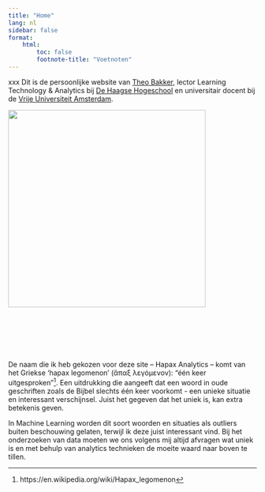 ```yaml
---
title: "Home"
lang: nl
sidebar: false
format:
    html:
        toc: false
        footnote-title: "Voetnoten"
---
```


xxx Dit is de persoonlijke website van [Theo Bakker](/over.html), lector Learning Technology & Analytics bij [De Haagse Hogeschool](https://hhs.nl) en universitair docent bij de [Vrije Universiteit Amsterdam](https://vu.nl).

::: column-margin
![](/images/_site/Theo%20Bakker_HHs_klein_smal.png){width="400"}
:::

::: logo-wrapper
::: {.logo-hhs onclick="location.href='https://www.hhs.nl'"}
 
:::

::: logo-spacer
 
:::

::: {.logo-vu onclick="location.href='https://www.vu.nl'"}
 
:::
:::

De naam die ik heb gekozen voor deze site -- Hapax Analytics -- komt van het Griekse 'hapax legomenon' (ἅπαξ λεγόμενον): "één keer uitgesproken"[^1]. Een uitdrukking die aangeeft dat een woord in oude geschriften zoals de Bijbel slechts één keer voorkomt - een unieke situatie en interessant verschijnsel. Juist het gegeven dat het uniek is, kan extra betekenis geven.

[^1]: https://en.wikipedia.org/wiki/Hapax_legomenon

In Machine Learning worden dit soort woorden en situaties als outliers buiten beschouwing gelaten, terwijl ik deze juist interessant vind. Bij het onderzoeken van data moeten we ons volgens mij altijd afvragen wat uniek is en met behulp van analytics technieken de moeite waard naar boven te tillen.
